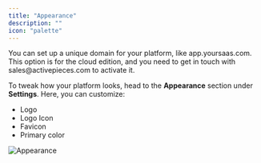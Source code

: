 ```yaml
---
title: "Appearance"
description: ""
icon: "palette"
---
```


<Tip>
You can set up a unique domain for your platform, like app.yoursaas.com. This option is for the cloud edition, and you need to get in touch with sales@activepieces.com to activate it.
</Tip>

To tweak how your platform looks, head to the **Appearance** section under **Settings**. Here, you can customize:
- Logo
- Logo Icon
- Favicon
- Primary color

![Appearance](/resources/screenshots/appearance.png)

